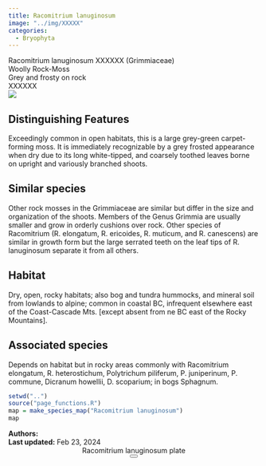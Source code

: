 ```yaml
---
title: Racomitrium lanuginosum
image: "../img/XXXXX"
categories:
  - Bryophyta
---
```


<div class="info-panel">
 <div class="info-top">
  <div class="taxon-scientific"><span class="taxon-name">Racomitrium lanuginosum</span> <span class="taxon-authority">XXXXXX</span> <span class="taxon-family">(Grimmiaceae)</span></div>
  <div class="taxon-common">Woolly Rock-Moss</div>
 </div>
 <div class="info-bottom">
  <div class="taxon-qnd">Grey and frosty on rock </div>
  <div class="taxon-abundance">XXXXXX</div>
 </div>
</div>
<div class="imerss-content-frame">
 <div class="imerss-image-header">
  <div class="imerss-image-holder imerss-column-left" data-toggle="tooltip" style="background-image: url(../img/XXXXX)" title="XXXXX">
  </div>

  <div class="imerss-image-holder imerss-column-right" data-toggle="tooltip" style="background-image: url(../img/XXXXX)" title="XXXXX">
  </div>
 
 </div>
 <div class="imerss-content-lower">
  <div class="imerss-column-left">
  <div class="tab-microscope" data-micromodal-trigger="modal-plate">
  <img src="../img/bryo guide microscope.png"/>
  </div>

<h2>Distinguishing Features</h2>

Exceedingly common in open habitats, this is a large grey-green carpet-forming moss. It is immediately recognizable by a grey frosted appearance when dry due to its long white-tipped, and coarsely toothed leaves borne on upright and variously branched shoots.

<h2>Similar species</h2>

Other rock mosses in the Grimmiaceae are similar but differ in the size and organization of the shoots. Members of the Genus Grimmia are usually smaller and grow in orderly cushions over rock. Other species of Racomitrium (R. elongatum, R. ericoides, R. muticum, and R. canescens) are similar in growth form but the large serrated teeth on the leaf tips of R. lanuginosum separate it from all others.

<h2>Habitat</h2>

Dry, open, rocky habitats; also bog and tundra hummocks, and mineral soil from lowlands to alpine; common in coastal BC, infrequent elsewhere east of the Coast-Cascade Mts. [except absent from ne BC east of the Rocky Mountains].

<h2>Associated species</h2>

Depends on habitat but in rocky areas commonly with Racomitrium elongatum, R. heterostichum, Polytrichum piliferum, P. juniperinum, P. commune, Dicranum howellii, D. scoparium; in bogs Sphagnum.
</div>

<div class="imerss-column-right">

<div class="imerss-image-holder imerss-column-right" data-toggle="tooltip" style="background-image: url(../img/XXXXX)" title="XXXXX">
</div>

<div class="imerss-map-holder">
```r
setwd("..")
source("page_functions.R")
map = make_species_map("Racomitrium lanuginosum")
map
```
</div>

</div>

</div>
</div>

<div class="taxon-footer">
 <div class="taxon-authors"><b>Authors:</b> <span></span></div>
 <div class="taxon-update"><b>Last updated:</b> <span>Feb 23, 2024</span></div>
</div>

<div class="modal micromodal-slide" id="modal-plate" aria-hidden="true">
 <div class="modal__overlay" tabindex="-1" data-micromodal-close>
  <div class="modal__container" role="dialog" aria-modal="true" aria-labelledby="modal-plate-title" >
   <header class="modal__header">
   <div class="modal__title" id="modal-plate-title">
  Racomitrium lanuginosum plate
   </div>
   <button class="modal__close" aria-label="Close" data-micromodal-close></button>
   </header>
  <div class="modal__content" id="modal-plate-content">
   <div class="imerss-image-holder" data-toggle="tooltip" style="background-image: url(../img/XXXXX)" title="XXXXX">
  </div>
  </div>
  </div>
 </div>
</div>

<script src="../js/micromodal.min.js"></script>
<link href="../css/style-taxon.css" rel="stylesheet">
<link href="../css/micromodal.css" rel="stylesheet">

<script>
MicroModal.init();
</script>

